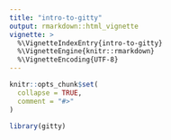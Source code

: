 ```yaml
---
title: "intro-to-gitty"
output: rmarkdown::html_vignette
vignette: >
  %\VignetteIndexEntry{intro-to-gitty}
  %\VignetteEngine{knitr::rmarkdown}
  %\VignetteEncoding{UTF-8}
---
```


```r
knitr::opts_chunk$set(
  collapse = TRUE,
  comment = "#>"
)
```

```r
library(gitty)
```
